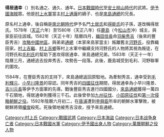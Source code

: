 {{unreferenced|time=2013-08-21T10:27:17+00:00}}
{{japanese|japanese=得居 通幸|kana=とくい みちゆき|romaji=Tokui Michiyuki}}
'''得居通幸'''（{{bd|1557年||1592年||catIdx=D得}}）別名通之、通久、通年。[[日本|日本]][[戰國時代_(日本)|戰國時代]]至[[安土桃山時代|安土桃山時代]]的武將。[[伊予國|伊予國]][[海賊|海賊]]眾。他是[[村上水軍|村上水軍]]當主[[村上通康|村上通康]]的嫡子、也是[[來島通總|來島通總]]的兄長。

原名村上通幸，後自稱是[[南北朝_(日本)|南北朝時代]]伊予名門[[土居氏|土居氏]]和[[得能氏|得能氏]]的子孫，遂改稱得居氏。1578年（[[天正_(日本)|天正]]六年）至1580年（天正八年）任[[鹿島|鹿島]]（今[[松山市|松山市]]沖）城主，與家臣前往該城。1582年（天正十年）陰曆四月，[[織田信長|織田信長]]命[[羽柴秀吉|羽柴秀吉]]（後來的豐臣秀吉）[[中國征伐|攻略中國地區]]，與弟弟[[來島通總|通總]]（本家來島家當主）叛離舊主[[河野氏|河野氏]]，投靠織田家。[[村上吉繼|村上吉繼]]、[[村上吉鄉|村上吉鄉]]等村上水軍中繼續支持河野氏的人物將其視為叛徒，在河野氏和[[毛利氏|毛利氏]]的幫助下進攻得居通幸、來島通總兄弟。1583年（天正十一年）陰曆三月，通總逃去投奔秀吉，攻勢告一段落。此後，鹿島城受到毛利、河野聯軍的圍攻。

1584年，在豐臣秀吉的支持下，來島通總返回原駐地。為牽制秀吉，通幸受到[[毛利輝元|毛利輝元]]、[[小早川隆景|小早川隆景]]的容認。同年秀吉的[[四國征伐|四國征伐]]期間，得居通幸為小早川隆景、[[吉川元長|吉川元長]]等伊予方面軍的先導。戰後豐臣秀吉進行四國國分，[[來島通總|來島通總]]獲得一萬四千石領地，得居通幸則獲得三千石。此後曾參加[[九州征伐|九州征伐]]、[[小田原征伐|小田原征伐]]和[[萬曆朝鮮之役|第一次侵略朝鮮之役]]。1592年陰曆六月初二，在[[唐浦海戰|唐浦]]遭到[[李舜臣_(朝鮮)|李舜臣]]所率的朝鮮水軍擊敗，被朝鮮將領[[權俊|權俊]]殺死。死後領地被秀吉沒收，授予來島通總。

[[Category:村上氏|Category:村上氏]]
[[Category:戰國武將|Category:戰國武將]]
[[Category:日本海盜|Category:日本海盜]]
[[Category:日本战争身亡者|Category:日本战争身亡者]]
[[Category:日本戰國水軍|Category:日本戰國水軍]]
[[Category:伊予國出身人物|Category:伊予國出身人物]]
[[Category:萬曆朝鮮之役人物|Category:萬曆朝鮮之役人物]]